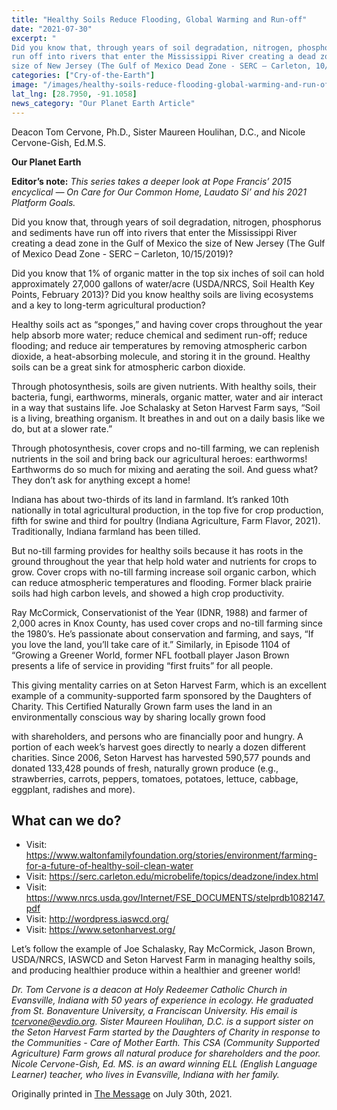 ```yaml
---
title: "Healthy Soils Reduce Flooding, Global Warming and Run-off"
date: "2021-07-30"
excerpt: "
Did you know that, through years of soil degradation, nitrogen, phosphorus and sediments have
run off into rivers that enter the Mississippi River creating a dead zone in the Gulf of Mexico the
size of New Jersey (The Gulf of Mexico Dead Zone - SERC – Carleton, 10/15/2019)?"
categories: ["Cry-of-the-Earth"]
image: "/images/healthy-soils-reduce-flooding-global-warming-and-run-off.jpg"
lat_lng: [28.7950, -91.1058]
news_category: "Our Planet Earth Article"
---
```


Deacon Tom Cervone, Ph.D., Sister Maureen Houlihan, D.C., and Nicole Cervone-Gish, Ed.M.S.

**Our Planet Earth**

**Editor’s note:**
_This series takes a deeper look at Pope Francis’ 2015 encyclical ― On Care for Our Common
Home, Laudato Si’ and his 2021 Platform Goals._

Did you know that, through years of soil degradation, nitrogen, phosphorus and sediments have
run off into rivers that enter the Mississippi River creating a dead zone in the Gulf of Mexico the
size of New Jersey (The Gulf of Mexico Dead Zone - SERC – Carleton, 10/15/2019)?

Did you know that 1% of organic matter in the top six inches of soil can hold approximately
27,000 gallons of water/acre (USDA/NRCS, Soil Health Key Points, February 2013)? Did you
know healthy soils are living ecosystems and a key to long-term agricultural production?

Healthy soils act as “sponges,” and having cover crops throughout the year help absorb more
water; reduce chemical and sediment run-off; reduce flooding; and reduce air temperatures by
removing atmospheric carbon dioxide, a heat-absorbing molecule, and storing it in the ground.
Healthy soils can be a great sink for atmospheric carbon dioxide.

Through photosynthesis, soils are given nutrients. With healthy soils, their bacteria, fungi,
earthworms, minerals, organic matter, water and air interact in a way that sustains life. Joe
Schalasky at Seton Harvest Farm says, “Soil is a living, breathing organism. It breathes in and
out on a daily basis like we do, but at a slower rate.”

Through photosynthesis, cover crops and no-till farming, we can replenish nutrients in the soil
and bring back our agricultural heroes: earthworms! Earthworms do so much for mixing and
aerating the soil. And guess what? They don’t ask for anything except a home!

Indiana has about two-thirds of its land in farmland. It’s ranked 10th nationally in total
agricultural production, in the top five for crop production, fifth for swine and third for poultry
(Indiana Agriculture, Farm Flavor, 2021). Traditionally, Indiana farmland has been tilled.

But no-till farming provides for healthy soils because it has roots in the ground throughout the
year that help hold water and nutrients for crops to grow. Cover crops with no-till farming
increase soil organic carbon, which can reduce atmospheric temperatures and flooding. Former
black prairie soils had high carbon levels, and showed a high crop productivity.

Ray McCormick, Conservationist of the Year (IDNR, 1988) and farmer of 2,000 acres in Knox
County, has used cover crops and no-till farming since the 1980’s. He’s passionate about
conservation and farming, and says, “If you love the land, you’ll take care of it.” Similarly, in
Episode 1104 of “Growing a Greener World, former NFL football player Jason Brown presents a
life of service in providing “first fruits” for all people.

This giving mentality carries on at Seton Harvest Farm, which is an excellent example of a
community-supported farm sponsored by the Daughters of Charity. This Certified Naturally
Grown farm uses the land in an environmentally conscious way by sharing locally grown food

with shareholders, and persons who are financially poor and hungry. A portion of each week’s
harvest goes directly to nearly a dozen different charities. Since 2006, Seton Harvest has
harvested 590,577 pounds and donated 133,428 pounds of fresh, naturally grown produce (e.g.,
strawberries, carrots, peppers, tomatoes, potatoes, lettuce, cabbage, eggplant, radishes and more).

## What can we do?

- Visit: https://www.waltonfamilyfoundation.org/stories/environment/farming-for-a-future-of-healthy-soil-clean-water
- Visit: https://serc.carleton.edu/microbelife/topics/deadzone/index.html
- Visit: https://www.nrcs.usda.gov/Internet/FSE_DOCUMENTS/stelprdb1082147.pdf
- Visit: http://wordpress.iaswcd.org/
- Visit: https://www.setonharvest.org/

Let’s follow the example of Joe Schalasky, Ray McCormick, Jason Brown, USDA/NRCS,
IASWCD and Seton Harvest Farm in managing healthy soils, and producing healthier produce
within a healthier and greener world!

_Dr. Tom Cervone is a deacon at Holy Redeemer Catholic Church in Evansville, Indiana with 50
years of experience in ecology. He graduated from St. Bonaventure University, a Franciscan
University. His email is tcervone@evdio.org. Sister Maureen Houlihan, D.C. is a support sister
on the Seton Harvest Farm started by the Daughters of Charity in response to the Communities -
Care of Mother Earth. This CSA (Community Supported Agriculture) Farm grows all natural
produce for shareholders and the poor. Nicole Cervone-Gish, Ed. MS. is an award winning ELL
(English Language Learner) teacher, who lives in Evansville, Indiana with her family._

Originally printed in [The Message](https://evdiomessage.org/) on July 30th, 2021.
